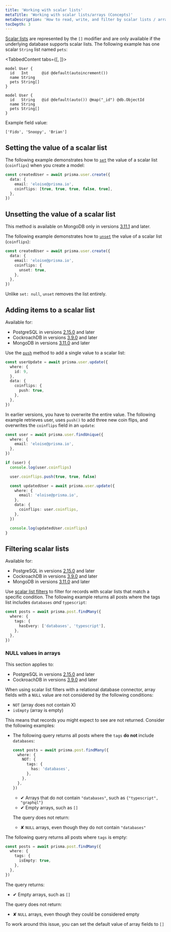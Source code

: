 ```yaml
---
title: 'Working with scalar lists'
metaTitle: 'Working with scalar lists/arrays (Concepts)'
metaDescription: 'How to read, write, and filter by scalar lists / arrays.'
tocDepth: 3
---
```


<TopBlock>

[Scalar lists](/reference/api-reference/prisma-schema-reference#-modifier) <span class="api"></span> are represented by the `[]` modifier and are only available if the underlying database supports scalar lists. The following example has one scalar `String` list named `pets`:

<TabbedContent tabs={[<FileWithIcon text="Relational databases" icon="database"/>, <FileWithIcon text="MongoDB" icon="database"/>]}>
<tab>

```prisma highlight=4;normal
model User {
  id   Int      @id @default(autoincrement())
  name String
  pets String[]
}
```

</tab>
<tab>

```prisma highlight=4;normal
model User {
  id   String   @id @default(auto()) @map("_id") @db.ObjectId
  name String
  pets String[]
}
```

</tab>
</TabbedContent>

Example field value:

```json5
['Fido', 'Snoopy', 'Brian']
```

</TopBlock>

## Setting the value of a scalar list

The following example demonstrates how to [`set`](/reference/api-reference/prisma-client-reference#set-1) <span class="api"></span> the value of a scalar list (`coinflips`) when you create a model:

```ts
const createdUser = await prisma.user.create({
  data: {
    email: 'eloise@prisma.io',
    coinflips: [true, true, true, false, true],
  },
})
```

## Unsetting the value of a scalar list

<Admonition type="warning">

This method is available on MongoDB only in versions
[3.11.1](https://github.com/prisma/prisma/releases/tag/3.11.1) and later.

</Admonition>

The following example demonstrates how to [`unset`](/reference/api-reference/prisma-client-reference#unset) <span class="api"></span> the value of a scalar list (`coinflips`):

```ts
const createdUser = await prisma.user.create({
  data: {
    email: 'eloise@prisma.io',
    coinflips: {
      unset: true,
    },
  },
})
```

Unlike `set: null`, `unset` removes the list entirely.

## Adding items to a scalar list

<Admonition type="warning">

Available for:

- PostgreSQL in versions [2.15.0](https://github.com/prisma/prisma/releases/tag/2.15.0) and later
- CockroachDB in versions [3.9.0](https://github.com/prisma/prisma/releases/tag/3.9.0) and later
- MongoDB in versions [3.11.0](https://github.com/prisma/prisma/releases/tag/3.11.0) and later

</Admonition>

Use the [`push`](/reference/api-reference/prisma-client-reference#push) <span class="api"></span> method to add a single value to a scalar list:

```ts
const userUpdate = await prisma.user.update({
  where: {
    id: 9,
  },
  data: {
    coinflips: {
      push: true,
    },
  },
})
```

In earlier versions, you have to overwrite the entire value. The following example retrieves user, uses `push()` to add three new coin flips, and overwrites the `coinflips` field in an `update`:

```ts
const user = await prisma.user.findUnique({
  where: {
    email: 'eloise@prisma.io',
  },
})

if (user) {
  console.log(user.coinflips)

  user.coinflips.push(true, true, false)

  const updatedUser = await prisma.user.update({
    where: {
      email: 'eloise@prisma.io',
    },
    data: {
      coinflips: user.coinflips,
    },
  })

  console.log(updatedUser.coinflips)
}
```

## Filtering scalar lists

<Admonition type="warning">

Available for:

- PostgreSQL in versions [2.15.0](https://github.com/prisma/prisma/releases/tag/2.15.0) and later
- CockroachDB in versions [3.9.0](https://github.com/prisma/prisma/releases/tag/3.9.0) and later
- MongoDB in versions [3.11.0](https://github.com/prisma/prisma/releases/tag/3.11.0) and later

</Admonition>

Use [scalar list filters](/reference/api-reference/prisma-client-reference#scalar-list-filters) <span class="api"></span> to filter for records with scalar lists that match a specific condition. The following example returns all posts where the tags list includes `databases` _and_ `typescript`:

```ts
const posts = await prisma.post.findMany({
  where: {
    tags: {
      hasEvery: ['databases', 'typescript'],
    },
  },
})
```

### <inlinecode>NULL</inlinecode> values in arrays

<Admonition type="warning">

This section applies to:

- PostgreSQL in versions [2.15.0](https://github.com/prisma/prisma/releases/tag/2.15.0) and later
- CockroachDB in versions [3.9.0](https://github.com/prisma/prisma/releases/tag/3.9.0) and later

</Admonition>

When using scalar list filters with a relational database connector, array fields with a `NULL` value are not considered by the following conditions:

- `NOT` (array does not contain X)
- `isEmpty` (array is empty)

This means that records you might expect to see are not returned. Consider the following examples:

- The following query returns all posts where the `tags` **do not** include `databases`:

  ```ts
  const posts = await prisma.post.findMany({
    where: {
      NOT: {
        tags: {
          has: 'databases',
        },
      },
    },
  })
  ```

  - ✔ Arrays that do not contain `"databases"`, such as `{"typescript", "graphql"}`
  - ✔ Empty arrays, such as `[]`

  The query does not return:

  - ✘ `NULL` arrays, even though they do not contain `"databases"`

The following query returns all posts where `tags` is empty:

```ts
const posts = await prisma.post.findMany({
  where: {
    tags: {
      isEmpty: true,
    },
  },
})
```

The query returns:

- ✔ Empty arrays, such as `[]`

The query does not return:

- ✘ `NULL` arrays, even though they could be considered empty

To work around this issue, you can set the default value of array fields to `[]`
